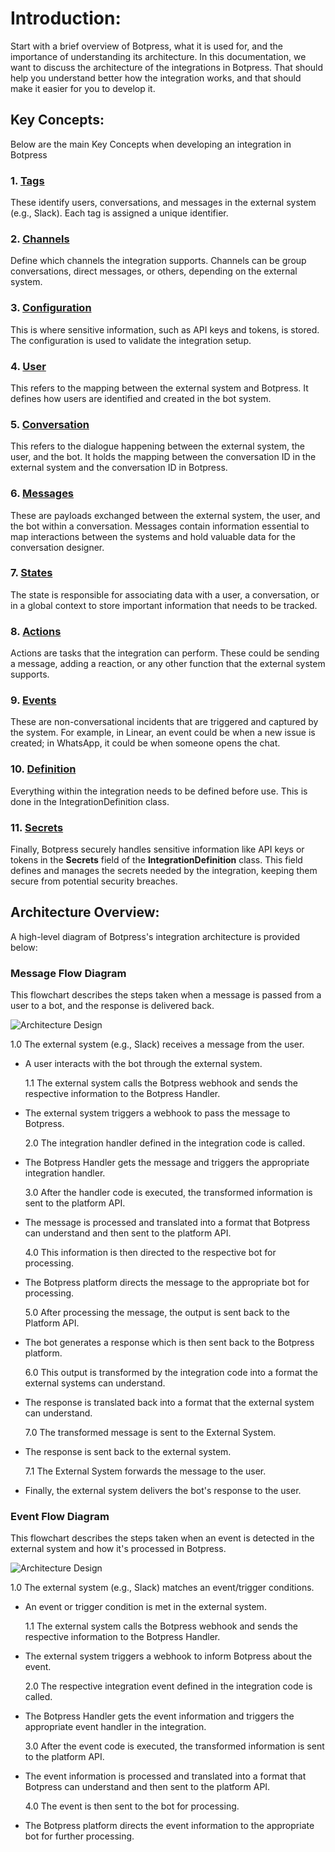 # Introduction:

Start with a brief overview of Botpress, what it is used for, and the importance of understanding its architecture.
In this documentation, we want to discuss the architecture of the integrations in Botpress. That should help you understand better how the integration works, and that should make it easier for you to develop it.

## Key Concepts:

Below are the main Key Concepts when developing an integration in Botpress

### 1. [Tags](../concepts/tags.md)

These identify users, conversations, and messages in the external system (e.g., Slack). Each tag is assigned a unique identifier.

### 2. [Channels](../concepts/channels.md)

Define which channels the integration supports. Channels can be group conversations, direct messages, or others, depending on the external system.

### 3. [Configuration](../concepts/configuration.md)

This is where sensitive information, such as API keys and tokens, is stored. The configuration is used to validate the integration setup.

### 4. [User](../concepts/user.md)

This refers to the mapping between the external system and Botpress. It defines how users are identified and created in the bot system.

### 5. [Conversation](../concepts/conversation.md)

This refers to the dialogue happening between the external system, the user, and the bot. It holds the mapping between the conversation ID in the external system and the conversation ID in Botpress.

### 6. [Messages](../concepts/messages.md)

These are payloads exchanged between the external system, the user, and the bot within a conversation. Messages contain information essential to map interactions between the systems and hold valuable data for the conversation designer.

### 7. [States](../concepts/states.md)

The state is responsible for associating data with a user, a conversation, or in a global context to store important information that needs to be tracked.

### 8. [Actions](../concepts/actions.md)

Actions are tasks that the integration can perform. These could be sending a message, adding a reaction, or any other function that the external system supports.

### 9. [Events](../concepts/events.md)

These are non-conversational incidents that are triggered and captured by the system. For example, in Linear, an event could be when a new issue is created; in WhatsApp, it could be when someone opens the chat.

### 10. [Definition](../concepts/definition.md)

Everything within the integration needs to be defined before use. This is done in the IntegrationDefinition class.

### 11. [Secrets](../concepts/secrets.md)

Finally, Botpress securely handles sensitive information like API keys or tokens in the **Secrets** field of the **IntegrationDefinition** class. This field defines and manages the secrets needed by the integration, keeping them secure from potential security breaches.

## Architecture Overview:

A high-level diagram of Botpress's integration architecture is provided below:

### Message Flow Diagram

This flowchart describes the steps taken when a message is passed from a user to a bot, and the response is delivered back.

![Architecture Design](/docs/content/architecture-conversation-diagram.png)

1.0 The external system (e.g., Slack) receives a message from the user.

- A user interacts with the bot through the external system.

  1.1 The external system calls the Botpress webhook and sends the respective information to the Botpress Handler.

- The external system triggers a webhook to pass the message to Botpress.

  2.0 The integration handler defined in the integration code is called.

- The Botpress Handler gets the message and triggers the appropriate integration handler.

  3.0 After the handler code is executed, the transformed information is sent to the platform API.

- The message is processed and translated into a format that Botpress can understand and then sent to the platform API.

  4.0 This information is then directed to the respective bot for processing.

- The Botpress platform directs the message to the appropriate bot for processing.

  5.0 After processing the message, the output is sent back to the Platform API.

- The bot generates a response which is then sent back to the Botpress platform.

  6.0 This output is transformed by the integration code into a format the external systems can understand.

- The response is translated back into a format that the external system can understand.

  7.0 The transformed message is sent to the External System.

- The response is sent back to the external system.

  7.1 The External System forwards the message to the user.

- Finally, the external system delivers the bot's response to the user.

### Event Flow Diagram

This flowchart describes the steps taken when an event is detected in the external system and how it's processed in Botpress.

![Architecture Design](/docs/content/architecture-events-diagram.png)

1.0 The external system (e.g., Slack) matches an event/trigger conditions.

- An event or trigger condition is met in the external system.

  1.1 The external system calls the Botpress webhook and sends the respective information to the Botpress Handler.

- The external system triggers a webhook to inform Botpress about the event.

  2.0 The respective integration event defined in the integration code is called.

- The Botpress Handler gets the event information and triggers the appropriate event handler in the integration.

  3.0 After the event code is executed, the transformed information is sent to the platform API.

- The event information is processed and translated into a format that Botpress can understand and then sent to the platform API.

  4.0 The event is then sent to the bot for processing.

- The Botpress platform directs the event information to the appropriate bot for further processing.
